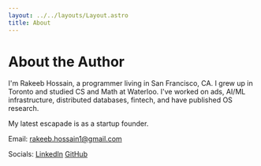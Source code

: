 ```yaml
---
layout: ../../layouts/Layout.astro
title: About
---
```


# About the Author

I'm Rakeeb Hossain, a programmer living in San Francisco, CA. I grew up in Toronto
and studied CS and Math at Waterloo. I've worked on ads, AI/ML infrastructure,
distributed databases, fintech, and have published OS research.

My latest escapade is as a startup founder.

Email: [rakeeb.hossain1@gmail.com](mailto:rakeeb.hossain1@gmail.com)

Socials: [LinkedIn](https://www.linkedin.com/in/rakeeb-hossain/) [GitHub](https://github.com/rakeeb-hossain)

